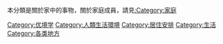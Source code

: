 {{Commons category}}
{{Cat main}}
本分類是關於家中的事物，關於家庭成員，請見[[:Category:家庭|:Category:家庭]]

[[Category:优境学|Category:优境学]]
[[Category:人類生活環境|Category:人類生活環境]]
[[Category:居住安排|Category:居住安排]]
[[Category:生活|Category:生活]]
[[Category:各类地方|Category:各类地方]]